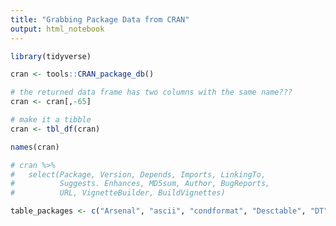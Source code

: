 ```yaml
---
title: "Grabbing Package Data from CRAN"
output: html_notebook
---
```


```r
library(tidyverse)

cran <- tools::CRAN_package_db()
```



```r
# the returned data frame has two columns with the same name???
cran <- cran[,-65]

# make it a tibble
cran <- tbl_df(cran)

names(cran)
```


```r
# cran %>%
#   select(Package, Version, Depends, Imports, LinkingTo, 
#          Suggests. Enhances, MD5sum, Author, BugReports,
#          URL, VignetteBuilder, BuildVignettes) 
```


```r
table_packages <- c("Arsenal", "ascii", "condformat", "Desctable", "DT", "expss", "ezsummary", "formattable", "gmodels::CrossTable()", "Gtable", "tableGrob", "Hmisc", "htmlTable", "huxtable", "janitor", "kable", "kableExtra", "pander", "pixiedust", "ReporteRs", "stargazer", "Tableone", "tables", "tangram", "texreg", "xtable", "Ztable", "Tabular")
```

